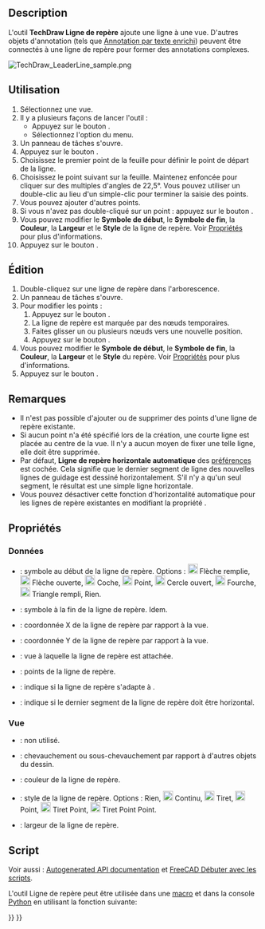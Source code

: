 <languages/>

{{Docnav/fr
|[[TechDraw_Annotation/fr|Annotation]]
|[[TechDraw_RichTextAnnotation/fr|Annotation texte enrichi]]
|[[TechDraw_Workbench/fr|Atelier TechDraw]]
|IconL=TechDraw_Annotation.svg
|IconR=TechDraw_RichTextAnnotation.svg
|IconC=Workbench_TechDraw.svg
}}

{{GuiCommand/fr
|Name=TechDraw LeaderLine
|Name/fr=TechDraw Ligne de repère
|MenuLocation=TechDraw → Ajouter des lignes → Insérer une ligne de repère à la vue
|Workbenches=[[TechDraw_Workbench/fr|TechDraw]]
|Version=0.19
|SeeAlso=[[TechDraw_RichTextAnnotation/fr|TechDraw Annotation en texte enrichi]], [[TechDraw_WeldSymbol/fr|TechDraw Symbole de soudure]]
}}

==Description==

L'outil '''TechDraw Ligne de repère''' ajoute une ligne à une vue. D'autres objets d'annotation (tels que [[TechDraw_RichTextAnnotation/fr|Annotation par texte enrichi]]) peuvent être connectés à une ligne de repère pour former des annotations complexes. 

[[Image:TechDraw_LeaderLine_sample.png]]
{{Caption|Ligne de repère ajoutée à un vue}}

<span id="Usage_create"></span>
==Utilisation==

# Sélectionnez une vue.
# Il y a plusieurs façons de lancer l'outil :
#* Appuyez sur le bouton {{Button|[[Image:TechDraw_LeaderLine.svg|16px]] [[TechDraw_LeaderLine/fr|Insérer une ligne de repère à la vue]]}}.
#* Sélectionnez l'option {{MenuCommand|TechDraw → Ajouter des lignes → [[Image:TechDraw_LeaderLine.svg|16px]] Insérer une ligne de repère à la vue}} du menu.
# Un panneau de tâches s'ouvre.
# Appuyez sur le bouton {{Button|Choisir des points}}.
# Choisissez le premier point de la feuille pour définir le point de départ de la ligne.
# Choisissez le point suivant sur la feuille. Maintenez {{KEY|Ctrl}} enfoncée pour cliquer sur des multiples d'angles de 22,5°. Vous pouvez utiliser un double-clic au lieu d'un simple-clic pour terminer la saisie des points.
# Vous pouvez ajouter d'autres points.
# Si vous n'avez pas double-cliqué sur un point : appuyez sur le bouton {{Button|Enregistrer les points}}.
# Vous pouvez modifier le '''Symbole de début''', le '''Symbole de fin''', la '''Couleur''', la '''Largeur''' et le '''Style''' de la ligne de repère. Voir [[#Propriétés|Propriétés]] pour plus d'informations.
# Appuyez sur le bouton {{Button|OK}}.

<span id="Usage_edit"></span>
==Édition==

# Double-cliquez sur une ligne de repère dans l'arborescence.
# Un panneau de tâches s'ouvre.
# Pour modifier les points :
## Appuyez sur le bouton {{Button|Modifier les points}}.
## La ligne de repère est marquée par des nœuds temporaires.
## Faites glisser un ou plusieurs nœuds vers une nouvelle position.
## Appuyez sur le bouton {{Button|Enregistrer les modifications}}.
# Vous pouvez modifier le '''Symbole de début''', le '''Symbole de fin''', la '''Couleur''', la '''Largeur''' et le '''Style''' du repère. Voir [[#Propriétés|Propriétés]] pour plus d'informations.
# Appuyez sur le bouton {{Button|OK}}.

<span id="Notes"></span>
==Remarques== 

* Il n'est pas possible d'ajouter ou de supprimer des points d'une ligne de repère existante.
* Si aucun point n'a été spécifié lors de la création, une courte ligne est placée au centre de la vue. Il n'y a aucun moyen de fixer une telle ligne, elle doit être supprimée.
* Par défaut, '''Ligne de repère horizontale automatique''' des [[TechDraw_Preferences/fr#Annotation|préférences]] est cochée. Cela signifie que le dernier segment de ligne des nouvelles lignes de guidage est dessiné horizontalement. S'il n'y a qu'un seul segment, le résultat est une simple ligne horizontale.
* Vous pouvez désactiver cette fonction d'horizontalité automatique pour les lignes de repère existantes en modifiant la propriété {{PropertyData|Auto Horizontal}}.

<span id="Properties"></span>
==Propriétés==

<span id="Data"></span>
===Données===

{{Properties_Title|Base}}

* {{PropertyData|Start Symbol|Enumeration}} : symbole au début de la ligne de repère. Options : [[Image:Arrowfilled.svg|20px]] Flèche remplie, [[Image:Arrowopen.svg|20px]] Flèche ouverte, [[Image:Arrowtick.svg|20px]] Coche, [[Image:Arrowdot.svg|20px]] Point, [[Image:arrowopendot.svg|20px]] Cercle ouvert, [[Image:arrowfork.svg|20px]] Fourche, [[Image:arrowpyramid.svg|20px]] Triangle rempli, Rien.
* {{PropertyData|End Symbol|Enumeration}} : symbole à la fin de la ligne de repère. Idem.
* {{PropertyData|X|Distance}} : coordonnée X de la ligne de repère par rapport à la vue.
* {{PropertyData|Y|Distance}} : coordonnée Y de la ligne de repère par rapport à la vue.

{{Properties_Title|Leader}}

* {{PropertyData|Leader Parent|Link}} : vue à laquelle la ligne de repère est attachée.
* {{PropertyData|Way Points|VectorList}} : points de la ligne de repère.
* {{PropertyData|Scalable|Bool}} : indique si la ligne de repère s'adapte à {{PropertyData|Leader Parent}}.
* {{PropertyData|Auto Horizontal|Bool}} : indique si le dernier segment de la ligne de repère doit être horizontal.

<span id="View"></span>
===Vue===

{{TitleProperty|Base}}

* {{PropertyView|Keep Label|Bool}} : non utilisé.
* {{PropertyView|Stack Order|Integer}} : chevauchement ou sous-chevauchement par rapport à d'autres objets du dessin. {{Version/fr|0.21}}

{{TitleProperty|Line Format}}

* {{PropertyView|Color|Color}} : couleur de la ligne de repère.
* {{PropertyView|Line Style|Enumeration}} : style de la ligne de repère. Options : Rien, [[Image:Continuous-line.svg|20px]] Continu, [[Image:Dash-line.svg|20px]] Tiret, [[Image:Dot-line.svg|20px]] Point, [[Image:DashDot-line.svg|20px]] Tiret Point, [[Image:DashDotDot-line.svg|20px|Length]] Tiret Point Point.
* {{PropertyView|Line Width|Length}} : largeur de la ligne de repère.

<span id="Scripting"></span>
==Script==

Voir aussi : [https://freecad.github.io/SourceDoc/ Autogenerated API documentation] et [[FreeCAD_Scripting_Basics/fr|FreeCAD Débuter avec les scripts]].

L'outil Ligne de repère peut être utilisée dans une [[Macros/fr|macro]] et dans la console [[Python/fr|Python]] en utilisant la fonction suivante:

{{Code|code=
myPage = FreeCAD.ActiveDocument().Page
myBase = FreeCAD.ActiveDocument().View
leaderObj = FreeCAD.ActiveDocument.addObject('TechDraw::DrawLeaderLine','DrawLeaderLine')
FreeCAD.activeDocument().myPage.addView(leaderObj)
FreeCAD.activeDocument().leaderObj.LeaderParent = myBase
#first waypoint is always (0,0,0)  
#rest of waypoints are positions relative to (0,0,0)
leaderObj.WayPoints = [p0,p1,p2]
leaderObj.X = 5
leaderObj.Y = 5
}}


{{Docnav/fr
|[[TechDraw_Annotation/fr|Annotation]]
|[[TechDraw_RichTextAnnotation/fr|Annotation texte enrichi]]
|[[TechDraw_Workbench/fr|Atelier TechDraw]]
|IconL=TechDraw_Annotation.svg
|IconR=TechDraw_RichTextAnnotation.svg
|IconC=Workbench_TechDraw.svg
}}

{{TechDraw Tools navi{{#translation:}}}}
{{Userdocnavi{{#translation:}}}}